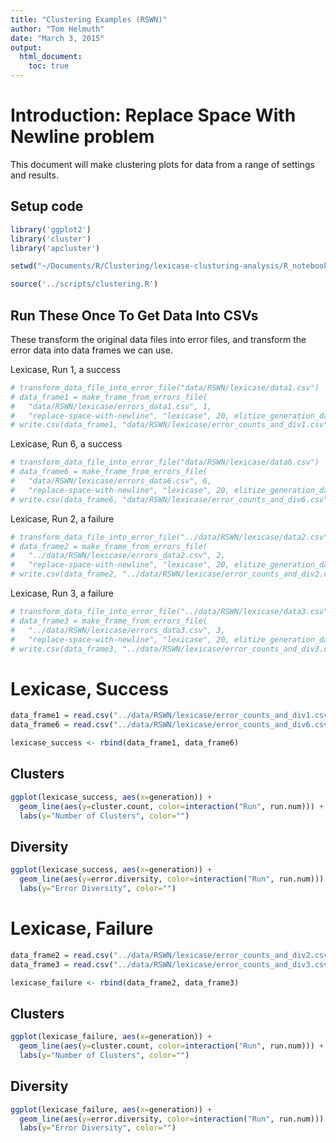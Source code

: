 ```yaml
---
title: "Clustering Examples (RSWN)"
author: "Tom Helmuth"
date: "March 3, 2015"
output: 
  html_document:
    toc: true
---
```


# Introduction: Replace Space With Newline problem

This document will make clustering plots for data from a range of settings and results.

## Setup code

```r
library('ggplot2')
library('cluster')
library('apcluster')

setwd("~/Documents/R/Clustering/lexicase-clusturing-analysis/R_notebooks")

source('../scripts/clustering.R')
```

## Run These Once To Get Data Into CSVs

These transform the original data files into error files, and transform the error data into data frames we can use.

Lexicase, Run 1, a success
```r
# transform_data_file_into_error_file("data/RSWN/lexicase/data1.csv")
# data_frame1 = make_frame_from_errors_file(
#   "data/RSWN/lexicase/errors_data1.csv", 1, 
#   "replace-space-with-newline", "lexicase", 20, elitize_generation_data)
# write.csv(data_frame1, "data/RSWN/lexicase/error_counts_and_div1.csv")
```

Lexicase, Run 6, a success
```r
# transform_data_file_into_error_file("data/RSWN/lexicase/data6.csv")
# data_frame6 = make_frame_from_errors_file(
#   "data/RSWN/lexicase/errors_data6.csv", 6, 
#   "replace-space-with-newline", "lexicase", 20, elitize_generation_data)
# write.csv(data_frame6, "data/RSWN/lexicase/error_counts_and_div6.csv")
```

Lexicase, Run 2, a failure
```r
# transform_data_file_into_error_file("../data/RSWN/lexicase/data2.csv")
# data_frame2 = make_frame_from_errors_file(
#   "../data/RSWN/lexicase/errors_data2.csv", 2, 
#   "replace-space-with-newline", "lexicase", 20, elitize_generation_data)
# write.csv(data_frame2, "../data/RSWN/lexicase/error_counts_and_div2.csv")
```

Lexicase, Run 3, a failure
```r
# transform_data_file_into_error_file("../data/RSWN/lexicase/data3.csv")
# data_frame3 = make_frame_from_errors_file(
#   "../data/RSWN/lexicase/errors_data3.csv", 3, 
#   "replace-space-with-newline", "lexicase", 20, elitize_generation_data)
# write.csv(data_frame3, "../data/RSWN/lexicase/error_counts_and_div3.csv")
```

# Lexicase, Success

```r
data_frame1 = read.csv("../data/RSWN/lexicase/error_counts_and_div1.csv")
data_frame6 = read.csv("../data/RSWN/lexicase/error_counts_and_div6.csv")

lexicase_success <- rbind(data_frame1, data_frame6)
```

## Clusters
```r
ggplot(lexicase_success, aes(x=generation)) + 
  geom_line(aes(y=cluster.count, color=interaction("Run", run.num))) + 
  labs(y="Number of Clusters", color="")
```

## Diversity
```r
ggplot(lexicase_success, aes(x=generation)) + 
  geom_line(aes(y=error.diversity, color=interaction("Run", run.num))) + 
  labs(y="Error Diversity", color="")
```

# Lexicase, Failure

```r
data_frame2 = read.csv("../data/RSWN/lexicase/error_counts_and_div2.csv")
data_frame3 = read.csv("../data/RSWN/lexicase/error_counts_and_div3.csv")

lexicase_failure <- rbind(data_frame2, data_frame3)
```

## Clusters
```r
ggplot(lexicase_failure, aes(x=generation)) + 
  geom_line(aes(y=cluster.count, color=interaction("Run", run.num))) + 
  labs(y="Number of Clusters", color="")
```

## Diversity
```r
ggplot(lexicase_failure, aes(x=generation)) + 
  geom_line(aes(y=error.diversity, color=interaction("Run", run.num))) + 
  labs(y="Error Diversity", color="")
```


